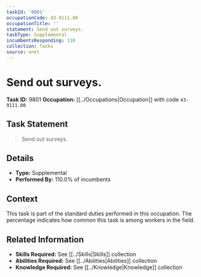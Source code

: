```yaml
---
taskId: '9801'
occupationCode: 43-9111.00
occupationTitle: ''
statement: Send out surveys.
taskType: Supplemental
incumbentsResponding: 110
collection: Tasks
source: onet
---
```

# Send out surveys.

**Task ID:** 9801
**Occupation:** [[../Occupations|Occupation]] with code `43-9111.00`

## Task Statement

> Send out surveys.

## Details

- **Type:** Supplemental
- **Performed By:** 110.0% of incumbents

## Context

This task is part of the standard duties performed in this occupation. The percentage indicates how common this task is among workers in the field.

## Related Information

- **Skills Required:** See [[../Skills|Skills]] collection
- **Abilities Required:** See [[../Abilities|Abilities]] collection
- **Knowledge Required:** See [[../Knowledge|Knowledge]] collection
